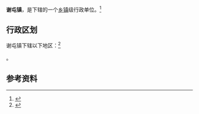 {{中国乡级行政区|21/02/81/109/000}}

'''谢屯镇'''，是{{PRC admin/fullname|21/02/81/109/000|3}}下辖的一个[[乡镇|乡镇]]级行政单位。<ref>{{PRC admin/ref sgc|{{PRC admin/parent|21/02/81/109/000}}}}</ref>

== 行政区划 ==

谢屯镇下辖以下地区：<ref>{{PRC admin/ref sgc|21/02/81/109/000}}</ref>

{{PRC admin/children|21/02/81/109/000}}。

== 参考资料 ==

{{reflist}}

{{行政区划小作品}}
{{PRC admin/navcat|21/02/81/109/000}}